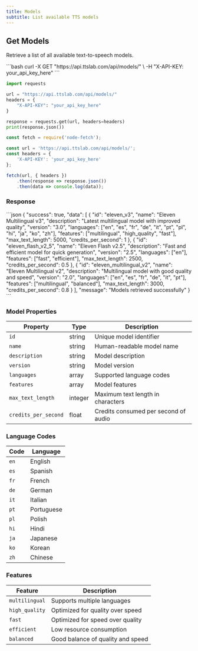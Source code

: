 ```yaml
---
title: Models
subtitle: List available TTS models
---
```


## Get Models

Retrieve a list of all available text-to-speech models.

<RequestExample>
```bash
curl -X GET "https://api.ttslab.com/api/models/" \
  -H "X-API-KEY: your_api_key_here"
```

```python
import requests

url = "https://api.ttslab.com/api/models/"
headers = {
    "X-API-KEY": "your_api_key_here"
}

response = requests.get(url, headers=headers)
print(response.json())
```

```javascript
const fetch = require('node-fetch');

const url = 'https://api.ttslab.com/api/models/';
const headers = {
    'X-API-KEY': 'your_api_key_here'
};

fetch(url, { headers })
    .then(response => response.json())
    .then(data => console.log(data));
```
</RequestExample>

### Response

<ResponseExample>
```json
{
  "success": true,
  "data": [
    {
      "id": "eleven_v3",
      "name": "Eleven Multilingual v3",
      "description": "Latest multilingual model with improved quality",
      "version": "3.0",
      "languages": ["en", "es", "fr", "de", "it", "pt", "pl", "hi", "ja", "ko", "zh"],
      "features": ["multilingual", "high_quality", "fast"],
      "max_text_length": 5000,
      "credits_per_second": 1
    },
    {
      "id": "eleven_flash_v2_5",
      "name": "Eleven Flash v2.5",
      "description": "Fast and efficient model for quick generation",
      "version": "2.5",
      "languages": ["en"],
      "features": ["fast", "efficient"],
      "max_text_length": 2500,
      "credits_per_second": 0.5
    },
    {
      "id": "eleven_multilingual_v2",
      "name": "Eleven Multilingual v2",
      "description": "Multilingual model with good quality and speed",
      "version": "2.0",
      "languages": ["en", "es", "fr", "de", "it", "pt"],
      "features": ["multilingual", "balanced"],
      "max_text_length": 3000,
      "credits_per_second": 0.8
    }
  ],
  "message": "Models retrieved successfully"
}
```
</ResponseExample>

### Model Properties

| Property | Type | Description |
|----------|------|-------------|
| `id` | string | Unique model identifier |
| `name` | string | Human-readable model name |
| `description` | string | Model description |
| `version` | string | Model version |
| `languages` | array | Supported language codes |
| `features` | array | Model features |
| `max_text_length` | integer | Maximum text length in characters |
| `credits_per_second` | float | Credits consumed per second of audio |

### Language Codes

| Code | Language |
|------|----------|
| `en` | English |
| `es` | Spanish |
| `fr` | French |
| `de` | German |
| `it` | Italian |
| `pt` | Portuguese |
| `pl` | Polish |
| `hi` | Hindi |
| `ja` | Japanese |
| `ko` | Korean |
| `zh` | Chinese |

### Features

| Feature | Description |
|---------|-------------|
| `multilingual` | Supports multiple languages |
| `high_quality` | Optimized for quality over speed |
| `fast` | Optimized for speed over quality |
| `efficient` | Low resource consumption |
| `balanced` | Good balance of quality and speed |

